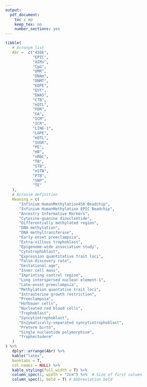 ```yaml
---
output:
  pdf_document:
    toc : no
    keep_tex: no
    number_sections: yes
---
```


<!-- Note this section is Optional -->

<!-- This is the actual Glossary table. Fill in the lines here  -->

```r

tibble(
   # Acronym list
   Abr =  c("450k",
            "EPIC",
            "AIMs",
            "CpG",
            "DMR",
            "DNAm",
            "DNMT",
            "EOPE",
            "EVT",
            "EWAS",
            "CTB",
            "eQTL",
            "FDR",
            "GA",
            "ICM",
            "ICR",
            "LINE-1",
            "LOPE",
            "mQTL",
            "IUGR",
            "PE",
            "HB",
            "nRBC",
            "TB",
            "STB",
            "eSTB",
            "PTB",
            "SNP",
            "TE"
   ),
   # Acronim definition
   Meaning = c(
      "Infinium HumanMethylation450 Beadchip",
      "Infinium HumanMethylation EPIC Beadchip",
      "Ancestry Informative Markers",
      "Cytosine-guanine dinucleotide",
      "Differentially methylated region",
      "DNA methylation",
      "DNA methyltransferase",
      "Early-onset preeclampsia",
      "Extra-villous trophoblast",
      "Epigenome-wide association study",
      "Cytotrophoblast",
      "Expression quantitative trait loci",
      "False-discovery rate",
      "Gestational age",
      "Inner cell mass",
      "Imprinting control region",
      "Long interspersed nuclear element-1",
      "Late-onset preeclampsia",
      "Methylation quantative trait loci",
      "Intrauterine growth restriction",
      "Preeclampsia",
      "Hofbauer cells",
      "Nucleated red blood cells",
      "Trophoblast",
      "Syncytiotrophoblast",
      "Enzymatically-separated syncytiotrophoblast",
      "Preterm birth",
      "Single nucleotide polymorphism",
      "Trophectoderm"
   )
) %>% 
   dplyr::arrange(Abr) %>%
   kable("latex",
   booktabs = T,
   col.names = NULL) %>%
   kable_styling(full_width = T) %>%
   column_spec(1, width = "2cm") %>%  # Size of first column
   column_spec(1, bold = T) # Abbreviation bold

```